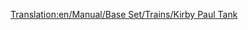 [[Translation:en/Manual/Base Set/Trains/Kirby Paul Tank]]
{{ru/Manual/Base Set/Trains/Поезда|Image=[[File:en/Manual/Base Set/Trains/Kirbypaultank.png]]
|Name=Kirby Paul Tank
|Cost=£8,203 ($16.462)
|Speed=64 км/ч (40 миль/ч)
|Weight=47 т
|Power=300 л.с. (223 кВт)
|Annual=£820 ($1.640)
|Designed=1925
|Lifespan=15
|Capacity=нет
|Description=Паровоз Kirby Paul Tank один из локомотивов, доступных в начале игры. Он недорогой и обладает низкой скоростью и мощностью. Рекомендуется заменить его на более мощный локомотив как только позволят время и, конечно, ваши финансы.
|Real-life=Наиболее вероятный прототип в реальности [http://en.wikipedia.org/wiki/GWR_5700_Class GWR 5700 Class].
}}